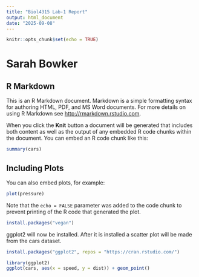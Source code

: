 ```yaml
---
title: "Biol4315 Lab-1 Report"
output: html_document
date: "2025-09-08"
---
```


```r
knitr::opts_chunk$set(echo = TRUE)
```
# Sarah Bowker

## R Markdown

This is an R Markdown document. Markdown is a simple formatting syntax for authoring HTML, PDF, and MS Word documents. For more details on using R Markdown see <http://rmarkdown.rstudio.com>.

When you click the **Knit** button a document will be generated that includes both content as well as the output of any embedded R code chunks within the document. You can embed an R code chunk like this:

```r
summary(cars)
```

## Including Plots

You can also embed plots, for example:

```r
plot(pressure)
```

Note that the `echo = FALSE` parameter was added to the code chunk to prevent printing of the R code that generated the plot.

```r
install.packages("vegan")
```

ggplot2 will now be installed.  After it is installed a scatter plot will be made from the cars dataset.

```r
install.packages("ggplot2", repos = "https://cran.rstudio.com/")
```

```r
library(ggplot2)
ggplot(cars, aes(x = speed, y = dist)) + geom_point()
```
